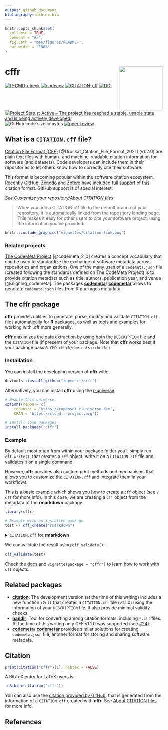 ```yaml
---
output: github_document
bibliography: bibtex.bib
---
```


<!-- README.md is generated from README.Rmd. Please edit that file -->

```r
knitr::opts_chunk$set(
  collapse = TRUE,
  comment = "#>",
  fig.path = "man/figures/README-",
  out.width = "100%"
)
```

# cffr <a href='https://docs.ropensci.org/cffr/'><img src="man/figures/logo.png" align="right" height="139"/></a>

<!-- badges: start -->

[![R-CMD-check](https://github.com/ropensci/cffr/actions/workflows/check-full.yaml/badge.svg)](https://github.com/ropensci/cffr/actions/workflows/check-full.yaml)
[![codecov](https://codecov.io/gh/ropensci/cffr/branch/main/graph/badge.svg?token=YRO3XL8RWK)](https://app.codecov.io/gh/ropensci/cffr)
[![CITATION-cff](https://github.com/ropensci/cffr/actions/workflows/cff-validator.yml/badge.svg)](https://github.com/ropensci/cffr/actions/workflows/cff-validator.yml)
[![DOI](https://img.shields.io/badge/DOI-10.5281/zenodo.5509766-blue)](https://doi.org/10.5281/zenodo.5509766)
[![Project Status: Active – The project has reached a stable, usable state and
is being actively
developed.](https://www.repostatus.org/badges/latest/active.svg)](https://www.repostatus.org/#active)
![GitHub code size in
bytes](https://img.shields.io/github/languages/code-size/ropensci/cffr)
[![peer-review](https://badges.ropensci.org/463_status.svg)](https://github.com/ropensci/software-review/issues/463)

<!-- badges: end -->

## What is a `CITATION.cff` file?

[Citation File Format (CFF)](https://citation-file-format.github.io/)
[@Druskat_Citation_File_Format_2021] (v1.2.0) are plain text files with human-
and machine-readable citation information for software (and datasets). Code
developers can include them in their repositories to let others know how to
correctly cite their software.

This format is becoming popular within the software citation ecosystem. Recently
[GitHub](https://docs.github.com/en/repositories/managing-your-repositorys-settings-and-features/customizing-your-repository/about-citation-files),
[Zenodo](https://twitter.com/ZENODO_ORG/status/1420357001490706442) and
[Zotero](https://twitter.com/zotero/status/1420515377390530560) have included
full support of this citation format. GitHub support is of special interest:

*See [Customize your repository/About CITATION
files](https://docs.github.com/en/repositories/managing-your-repositorys-settings-and-features/customizing-your-repository/about-citation-files)*


> When you add a CITATION.cff file to the default branch of your repository, it is
> automatically linked from the repository landing page. This makes it easy for
> other users to cite your software project, using the information you've
> provided.

```r
knitr::include_graphics("vignettes/citation-link.png")
```

### Related projects

[The CodeMeta Project](https://codemeta.github.io/) [@codemeta_2_0] creates a
concept vocabulary that can be used to standardize the exchange of software
metadata across repositories and organizations. One of the many uses of a
`codemeta.json` file (created following the standards defined on The CodeMeta
Project) is to provide citation metadata such as title, authors, publication
year, and venue [@aligning_codemeta]. The packages
[**codemeta**](https://github.com/cboettig/codemeta)/
[**codemetar**](https://github.com/ropensci/codemetar) allows to generate
`codemeta.json` files from R packages metadata.

## The cffr package

**cffr** provides utilities to generate, parse, modify and validate
`CITATION.cff` files automatically for **R** packages, as well as tools and
examples for working with .cff more generally.

**cffr** maximizes the data extraction by using both the `DESCRIPTION` file and
the `CITATION` file (if present) of your package. Note that **cffr** works best
if your package pass `R CMD check/devtools::check()`.

### Installation

You can install the developing version of **cffr** with:

```r
devtools::install_github("ropensci/cffr")
```

Alternatively, you can install **cffr** using the
[r-universe](https://ropensci.r-universe.dev/ui#builds):

```r

# Enable this universe
options(repos = c(
    ropensci = 'https://ropensci.r-universe.dev',
    CRAN = 'https://cloud.r-project.org'))

# Install some packages
install.packages('cffr')

```

### Example

By default most often from within your package folder you'll simply run
`cff_write()`, that creates a `cff` object, write it on a `CITATION.cff` file
and validates it on a single command.

However, **cffr** provides also custom print methods and mechanisms that allows
you to customize the `CITATION.cff` and integrate them in your workflows.

This is a basic example which shows you how to create a `cff` object (see `?cff`
for more info). In this case, we are creating a `cff` object from the metadata
of the **rmarkdown** package:

```r
library(cffr)

# Example with an installed package
test <- cff_create("rmarkdown")
```

<details><summary>
<code>CITATION.cff</code> for <strong>rmarkdown</strong></summary>


```r

test
```

</details>

<p>

<p>

<p>

We can validate the result using `cff_validate()`:

```r

cff_validate(test)
```

Check the [docs](https://docs.ropensci.org/cffr/reference/index.html) and
`vignette(package = "cffr")` to learn how to work with `cff` objects.

## Related packages

-   [**citation**](https://github.com/pik-piam/citation/): The development
    version (at the time of this writing) includes a new function `r2cff` that
    creates a `CITATION.cff` file (v1.1.0) using the information of your
    `DESCRIPTION` file. It also provide minimal validity checks.
-   [**handlr**](https://github.com/ropensci/handlr): Tool for converting among
    citation formats, including `*.cff` files. At the time of this writing only
    CFF v1.1.0 was supported (see
    [\#24](https://github.com/ropensci/handlr/issues/24)).
-   [**codemeta**](https://github.com/cboettig/codemeta)/
    [**codemetar**](https://github.com/ropensci/codemetar) provides similar
    solutions for creating `codemeta.json` file, another format for storing and
    sharing software metadata.

## Citation

```r
print(citation("cffr")[1], bibtex = FALSE)
```

A BibTeX entry for LaTeX users is

```r
toBibtex(citation("cffr"))
```

You can also use the [citation provided by
GitHub](https://github.com/ropensci/cffr), that is generated from the
information of a `CITATION.cff` created with **cffr**. See [About CITATION
files](https://docs.github.com/en/repositories/managing-your-repositorys-settings-and-features/customizing-your-repository/about-citation-files)
for more info.

## References
